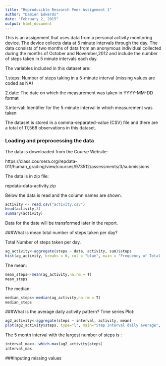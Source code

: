 ```yaml
---
title: "Reproducible Research Peer Assignment 1"
author: "Damien Edwards"
date: "February 2, 2015"
output: html_document
---
```


This is an assignment that uses data from a personal activity monitoring device. The device collects data at 5 minute intervals through the day. The data consists of two months of data from an anonymous individual collected during the months of October and November,2012 and include the number of steps taken in 5 minute intervals each day.

The variables included in this dataset are:

1.steps: Number of steps taking in a 5-minute interval (missing values are coded as NA)

2.date: The date on which the measurement was taken in YYYY-MM-DD format

3.interval: Identifier for the 5-minute interval in which measurement was taken

The dataset is stored in a comma-separated-value (CSV) file and there are a total of 17,568 observations in this dataset.

### Loading and preprocessing the data

The data is downloaded from the Course Website:

https://class.coursera.org/repdata-011/human_grading/view/courses/973512/assessments/3/submissions

The data is in zip file:

repdata-data-activity.zip


Below the data is read and the column names are shown.
```r
activity <- read.csv("activity.csv")
head(activity,3)
summary(activity)
```
Data for the date will be transformed later in the report.

###What is mean total number of steps taken per day?

Total Number of steps taken per day.
```r
ag_activity<-aggregate(steps ~ date, activity, sum)$steps
hist(ag_activity, breaks = 6, col = "blue", main = "Frequency of Total Steps per day", xlab = "Steps per day")
```

The mean:
```r
mean_steps<-mean(ag_activity,na.rm = T)
mean_steps
```

The median:
```r
median_steps<-median(ag_activity,na.rm = T)
median_steps
```

###What is the average daily activity pattern?
Time series Plot:

```r
ag2_activity<-aggregate(steps ~ interval, activity, mean)
plot(ag2_activity$steps, type="l", main="Step Interval daily average", ylab="Number of Steps",xlab="Interval")
```
The 5 month interval with the largest number of steps is :

```r
interval_max<- which.max(ag2_activity$steps)
interval_max
```
###Inputing missing values